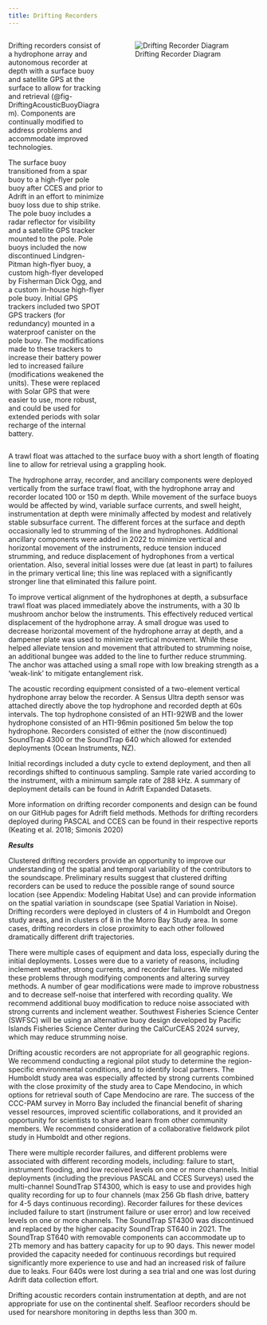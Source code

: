 ```yaml
---
title: Drifting Recorders
---
```


::: columns
::: {.column width="40%"}
Drifting recorders consist of a hydrophone array and autonomous recorder at depth with a surface buoy and satellite GPS at the surface to allow for tracking and retrieval (@fig-DriftingAcousticBuoyDiagram). Components are continually modified to address problems and accommodate improved technologies.

The surface buoy transitioned from a spar buoy to a high-flyer pole buoy after CCES and prior to Adrift in an effort to minimize buoy loss due to ship strike. The pole buoy includes a radar reflector for visibility and a satellite GPS tracker mounted to the pole. Pole buoys included the now discontinued Lindgren-Pitman high-flyer buoy, a custom high-flyer developed by Fisherman Dick Ogg, and a custom in-house high-flyer pole buoy. Initial GPS trackers included two SPOT GPS trackers (for redundancy) mounted in a waterproof canister on the pole buoy. The modifications made to these trackers to increase their battery power led to increased failure (modifications weakened the units). These were replaced with Solar GPS that were easier to use, more robust, and could be used for extended periods with solar recharge of the internal battery.
:::

::: {.column width="60%"}
![Drifting Recorder Diagram](/figs/DriftingAcousticBuoyDiagram.jpg){#fig-DriftingAcousticBuoyDiagram fig-alt="Diagram showing components of drifting buoy. On the left is the pole float at the surface of the ocean, with a radar reflector on top, a satellite transmitter on the pole, a float and a weight to keep the pole buoy floating and upright. The pole buoy is attached by a rope to the small surface float with 100 m of rope with the instrumentation. Below the surface float is a sub-surface float, and the recorder with hydrophones at 100 m depth, and an anchor at the bottom of this rope." fig-align="center"}
:::
:::

A trawl float was attached to the surface buoy with a short length of floating line to allow for retrieval using a grappling hook.

The hydrophone array, recorder, and ancillary components were deployed vertically from the surface trawl float, with the hydrophone array and recorder located 100 or 150 m depth. While movement of the surface buoys would be affected by wind, variable surface currents, and swell height, instrumentation at depth were minimally affected by modest and relatively stable subsurface current. The different forces at the surface and depth occasionally led to strumming of the line and hydrophones. Additional ancillary components were added in 2022 to minimize vertical and horizontal movement of the instruments, reduce tension induced strumming, and reduce displacement of hydrophones from a vertical orientation. Also, several initial losses were due (at least in part) to failures in the primary vertical line; this line was replaced with a significantly stronger line that eliminated this failure point.

To improve vertical alignment of the hydrophones at depth, a subsurface trawl float was placed immediately above the instruments, with a 30 lb mushroom anchor below the instruments. This effectively reduced vertical displacement of the hydrophone array. A small drogue was used to decrease horizontal movement of the hydrophone array at depth, and a dampener plate was used to minimize vertical movement. While these helped alleviate tension and movement that attributed to strumming noise, an additional bungee was added to the line to further reduce strumming. The anchor was attached using a small rope with low breaking strength as a 'weak-link' to mitigate entanglement risk.

The acoustic recording equipment consisted of a two-element vertical hydrophone array below the recorder. A Sensus Ultra depth sensor was attached directly above the top hydrophone and recorded depth at 60s intervals. The top hydrophone consisted of an HTI-92WB and the lower hydrophone consisted of an HTI-96min positioned 5m below the top hydrophone. Recorders consisted of either the (now discontinued) SoundTrap 4300 or the SoundTrap 640 which allowed for extended deployments (Ocean Instruments, NZ).

Initial recordings included a duty cycle to extend deployment, and then all recordings shifted to continuous sampling. Sample rate varied according to the instrument, with a minimum sample rate of 288 kHz. A summary of deployment details can be found in Adrift Expanded Datasets.

More information on drifting recorder components and design can be found on our GitHub pages for Adrift field methods. Methods for drifting recorders deployed during PASCAL and CCES can be found in their respective reports (Keating et al. 2018; Simonis 2020)

***Results***

Clustered drifting recorders provide an opportunity to improve our understanding of the spatial and temporal variability of the contributors to the soundscape. Preliminary results suggest that clustered drifting recorders can be used to reduce the possible range of sound source location (see Appendix: Modeling Habitat Use) and can provide information on the spatial variation in soundscape (see Spatial Variation in Noise). Drifting recorders were deployed in clusters of 4 in Humboldt and Oregon study areas, and in clusters of 8 in the Morro Bay Study area. In some cases, drifting recorders in close proximity to each other followed dramatically different drift trajectories.

There were multiple cases of equipment and data loss, especially during the initial deployments. Losses were due to a variety of reasons, including inclement weather, strong currents, and recorder failures. We mitigated these problems through modifying components and altering survey methods. A number of gear modifications were made to improve robustness and to decrease self-noise that interfered with recording quality. We recommend additional buoy modification to reduce noise associated with strong currents and inclement weather. Southwest Fisheries Science Center (SWFSC) will be using an alternative buoy design developed by Pacific Islands Fisheries Science Center during the CalCurCEAS 2024 survey, which may reduce strumming noise.

Drifting acoustic recorders are not appropriate for all geographic regions. We recommend conducting a regional pilot study to determine the region-specific environmental conditions, and to identify local partners. The Humboldt study area was especially affected by strong currents combined with the close proximity of the study area to Cape Mendocino, in which options for retrieval south of Cape Mendocino are rare. The success of the CCC-PAM survey in Morro Bay included the financial benefit of sharing vessel resources, improved scientific collaborations, and it provided an opportunity for scientists to share and learn from other community members. We recommend consideration of a collaborative fieldwork pilot study in Humboldt and other regions.

There were multiple recorder failures, and different problems were associated with different recording models, including: failure to start, instrument flooding, and low received levels on one or more channels. Initial deployments (including the previous PASCAL and CCES Surveys) used the multi-channel SoundTrap ST4300, which is easy to use and provides high quality recording for up to four channels (max 256 Gb flash drive, battery for 4-5 days continuous recording). Recorder failures for these devices included failure to start (instrument failure or user error) and low received levels on one or more channels. The SoundTrap ST4300 was discontinued and replaced by the higher capacity SoundTrap ST640 in 2021. The SoundTrap ST640 with removable components can accommodate up to 2Tb memory and has battery capacity for up to 90 days. This newer model provided the capacity needed for continuous recordings but required significantly more experience to use and had an increased risk of failure due to leaks. Four 640s were lost during a sea trial and one was lost during Adrift data collection effort.

Drifting acoustic recorders contain instrumentation at depth, and are not appropriate for use on the continental shelf. Seafloor recorders should be used for nearshore monitoring in depths less than 300 m.
